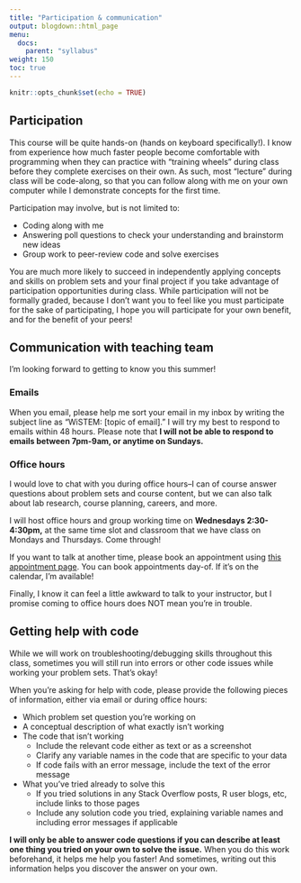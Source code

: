 ```yaml
---
title: "Participation & communication"
output: blogdown::html_page
menu:
  docs:
    parent: "syllabus"
weight: 150
toc: true
---
```


```r
knitr::opts_chunk$set(echo = TRUE)
```

## Participation

This course will be quite hands-on (hands on keyboard specifically!). I know from experience how much faster people become comfortable with programming when they can practice with "training wheels" during class before they complete exercises on their own. As such, most "lecture" during class will be code-along, so that you can follow along with me on your own computer while I demonstrate concepts for the first time. 

Participation may involve, but is not limited to:

- Coding along with me
- Answering poll questions to check your understanding and brainstorm new ideas
- Group work to peer-review code and solve exercises

You are much more likely to succeed in independently applying concepts and skills on problem sets and your final project if you take advantage of participation opportunities during class. While participation will not be formally graded, because I don’t want you to feel like you must participate for the sake of participating, I hope you will participate for your own benefit, and for the benefit of your peers!

## Communication with teaching team

I'm looking forward to getting to know you this summer!

### Emails

When you email, please help me sort your email in my inbox by writing the subject line as "WiSTEM: [topic of email]." I will try my best to respond to emails within 48 hours. Please note that **I will not be able to respond to emails between 7pm-9am, or anytime on Sundays.**

### Office hours

I would love to chat with you during office hours--I can of course answer questions about problem sets and course content, but we can also talk about lab research, course planning, careers, and more.

I will host office hours and group working time on **Wednesdays 2:30-4:30pm,** at the same time slot and classroom that we have class on Mondays and Thursdays. Come through!

If you want to talk at another time, please book an appointment using [this appointment page](https://outlook.office.com/bookwithme/user/dceecfbcd2ae4646b9a4f370645c8fdd@emory.edu?anonymous&ep=plink). You can book appointments day-of. If it's on the calendar, I'm available!

Finally, I know it can feel a little awkward to talk to your instructor, but I promise coming to office hours does NOT mean you're in trouble.

## Getting help with code

While we will work on troubleshooting/debugging skills throughout this class, sometimes you will still run into errors or other code issues while working your problem sets. That's okay!

When you're asking for help with code, please provide the following pieces of information, either via email or during office hours:

* Which problem set question you're working on
* A conceptual description of what exactly isn't working
* The code that isn't working
    + Include the relevant code either as text or as a screenshot
    + Clarify any variable names in the code that are specific to your data
    + If code fails with an error message, include the text of the error message
* What you've tried already to solve this
    + If you tried solutions in any Stack Overflow posts, R user blogs, etc, include links to those pages
    + Include any solution code you tried, explaining variable names and including error messages if applicable

**I will only be able to answer code questions if you can describe at least one thing you tried on your own to solve the issue.** When you do this work beforehand, it helps me help you faster! And sometimes, writing out this information helps you discover the answer on your own.
